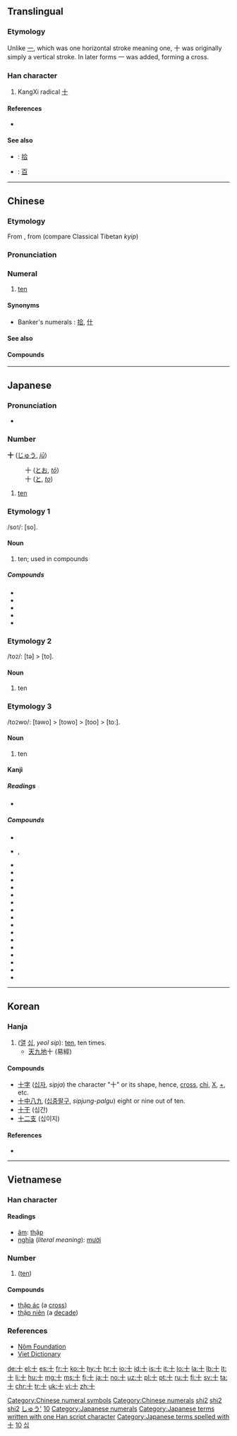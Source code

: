 {{character info/new}}
{{also|十|〸|拾}}<!-- may be replaced by zh-forms -->
==Translingual==

{{stroke order|type=animate}}
{{stroke order|strokes=2}}
===Etymology===
{{Han etyl}}
Unlike [[一]], which was one horizontal stroke meaning one, 十 was originally simply a vertical stroke. In later forms 一 was added, forming a cross.

===Han character===
{{Han char|rn=24|rad=十|as=00|sn=2|four=4000<sub>0</sub>|canj=十 (J)|ids=⿻[[一]][[丨]]}}

# KangXi radical [[Index:Chinese radical/十|十]]

====References====
* {{Han ref|kx=0155.170|dkj=02695|dj=0348.060|hdz=10058.090|uh=5341|ud=21313|bh=A451|bd=42065}}

====See also====
* {{qualifier|Chinese financial form}}: [[拾]]
* {{qualifier|Powers of ten}}: [[百]]

[[Category:Chinese numeral symbols]]
[[Category:Chinese numerals]]

----

==Chinese==
{{zh-forms}}

===Etymology===
From {{etyl|och|zh}} {{m|och||*gjub}}, from {{etyl|sit-pro|zh}} {{m|sit-pro|*gip}} (compare Classical Tibetan ''kyip'')

===Pronunciation===
{{zh-pron
|m=shí
|ma=y
|c=sap6
|h=pfs=sṳ̍p, shi̍p
|mn=si̍p/cha̍p
|w=5zeq
|mc=y
|oc=y
|cat=num
}}

===Numeral===
{{zh-num}}

# [[ten]]

====Synonyms====
* Banker's numerals : [[拾]], [[什]]

====See also====
{{Chinese-numbers}}

====Compounds====
{{der3
|{{zh-l|九十}}
|{{zh-l|二十}}
|{{zh-l|五十}}
|{{zh-l|八九不離十}}
|{{zh-l|八十}}
|{{zh-l|六十}}
|{{zh-l|十一}}
|{{zh-l|十一年}}
|{{zh-l|十一月}}
|{{zh-l|十一月份}}
|{{zh-l|十一路}}
|{{zh-l|十七}}
|{{zh-l|十七孔橋}}
|{{zh-l|十三}}
|{{zh-l|十三日}}
|{{zh-l|十三經}}
|{{zh-l|十三點}}
|{{zh-l|十九}}
|{{zh-l|十二}}
|{{zh-l|十二分}}
|{{zh-l|十二分之一}}
|{{zh-l|十二地支}}
|{{zh-l|十二宮}}
|{{zh-l|十二平均律}}
|{{zh-l|十二指腸}}
|{{zh-l|十二支}}
|{{zh-l|十二星座}}
|{{zh-l|十二時辰}}
|{{zh-l|十二月}}
|{{zh-l|十二月份}}
|{{zh-l|十二碼}}
|{{zh-l|十二經}}
|{{zh-l|十二經脈}}
|{{zh-l|十二角形}}
|{{zh-l|十二邊形}}
|{{zh-l|十二面體}}
|{{zh-l|十五}}
|{{zh-l|十五年}}
|{{zh-l|十位}}
|{{zh-l|十倍}}
|{{zh-l|十億}}
|{{zh-l|十億位元}}
|{{zh-l|十億位元以太網絡}}
|{{zh-l|十億位元以太網絡聯盟}}
|{{zh-l|十克}}
|{{zh-l|十全十美}}
|{{zh-l|十全大補湯}}
|{{zh-l|十八}}
|{{zh-l|十六}}
|{{zh-l|十六位元}}
|{{zh-l|十六國}}
|{{zh-l|十六國春秋}}
|{{zh-l|十六烷值}}
|{{zh-l|十六進制}}
|{{zh-l|十分}}
|{{zh-l|十分之一}}
|{{zh-l|十吋口炮}}
|{{zh-l|十四}}
|{{zh-l|十四行詩}}
|{{zh-l|十國春秋}}
|{{zh-l|十堰}}
|{{zh-l|十堰市}}
|{{zh-l|十多億}}
|{{zh-l|十天干}}
|{{zh-l|十字}}
|{{zh-l|十字形}}
|{{zh-l|十字架}}
|{{zh-l|十字架刑}}
|{{zh-l|十字繡}}
|{{zh-l|十字花科}}
|{{zh-l|十字路口}}
|{{zh-l|十字軍}}
|{{zh-l|十字軍東征}}
|{{zh-l|十字軍東征}}
|{{zh-l|十字軍遠征}}
|{{zh-l|十字頭螺刀}}
|{{zh-l|十常侍}}
|{{zh-l|十干}}
|{{zh-l|十年}}
|{{zh-l|十年樹木，百年樹人}}
|{{zh-l|十年河東，十年河西}}
|{{zh-l|十幾}}
|{{zh-l|十幾個月}}
|{{zh-l|十成}}
|{{zh-l|十成九穩}}
|{{zh-l|十戒}}
|{{zh-l|十拿九穩}}
|{{zh-l|十數}}
|{{zh-l|十月}}
|{{zh-l|十月份}}
|{{zh-l|十月革命}}
|{{zh-l|十萬}}
|{{zh-l|十萬位}}
|{{zh-l|十萬八千里}}
|{{zh-l|十萬火急}}
|{{zh-l|十角形}}
|{{zh-l|十誡}}
|{{zh-l|十足}}
|{{zh-l|十進}}
|{{zh-l|十進位}}
|{{zh-l|十進位法}}
|{{zh-l|十進分類法}}
|{{zh-l|十進制}}
|{{zh-l|十進算術}}
|{{zh-l|十邊形}}
|{{zh-l|十里洋場}}
|{{zh-l|十面埋伏}}
|{{zh-l|十項}}
|{{zh-l|十項全能}}
|{{zh-l|四十}}
|{{zh-l|年三十}}
|{{zh-l|百兒八十}}
|{{zh-l|百十}}
|{{zh-l|第七十}}
|{{zh-l|第三十}}
|{{zh-l|第九十}}
|{{zh-l|第二十}}
|{{zh-l|第五十}}
|{{zh-l|第八十}}
|{{zh-l|第六十}}
|{{zh-l|第十}}
|{{zh-l|聞一知十}}
|{{zh-l|運十}}
}}

[[Category:Mandarin numeral symbols|shi2]]
[[Category:Chinese cardinal numbers|shi2]]
[[Category:Beginning Mandarin|shi2]]

----

==Japanese==

===Pronunciation===
* {{audio|Ja-10-jyuu.ogg|Audio|lang=ja}}

{{attention|ja|section for じゅう}}

===Number===
{{cardinalbox|ja|9|10|11|九|十一}}
'''十''' ([[じゅう]], ''[[jū]]'')
: 十 ([[とお]], ''[[tō]]'')
: 十 ([[と]], ''[[to]]'')

# [[ten]]

===Etymology 1===

/so<small>1</small>/: [so].

====Noun====
{{ja-noun|そ}}

# ten; used in compounds

=====Compounds=====
* {{ja-r|十六夜|いざよい|the [[sixteenth]] night of every month}}
* {{ja-r|十露盤|そろばん}}
* {{ja-r|三十日|みそか}}
* {{ja-r|三十路|みそじ|gloss=thirty; thirty years of age}}
* {{ja-r|四十|よそ|gloss=forty}}

===Etymology 2===

/to<small>2</small>/: [tə] > [to].

====Noun====
{{ja-noun|と}}

# ten

===Etymology 3===

/to<small>2</small>wo/: [təwo] > [towo] > [too] > [toː].

====Noun====
{{ja-noun|とお|hhira=とを}}

# ten

====Kanji====
{{ja-kanji|grade=1|rs=十00}}

=====Readings=====
* {{ja-readings
|goon=[[じゅう]] (jū) < [[じふ]] (jifu), [[じっ]] (ji[p/t/k/s]) (''before'' /p, t, k, s/)
|kanon=[[しゅう]] (shū) < [[しふ]] (shifu) {{qualifier|non-[[w:Jōyō kanji|Jōyō]] reading}}
|kanyoon=[[じゅっ]] (ju[p/t/k/s]) (''before'' /p, t, k, s/)
|kun=[[とお]] (tō) < [[とを]] (towo), [[と]] (to)
|nanori=[[い]] (i), [[か]] (ka), [[ぎ]] (gi), [[さ]] (sa), [[し]] (shi), [[そ]] (so), [[そう]] (sō), [[ち]] (chi), [[とう]] (tō), [[ね]] (ne), [[ま]] (ma), [[る]] (ru), [[わ]] (wa)}}

=====Compounds=====
* {{ja-r|十雨|じゅうう}}
* {{ja-r|十戒|じっかい}}, {{ja-r|十誡|じっかい|gloss=the [[Ten Commandments]]}}
* {{ja-r|十月|じゅうがつ}}
* {{ja-r|十姉妹|じゅうしまつ}}
* {{ja-r|十字|じゅうじ}}
* {{ja-r|十手|じって|gloss=[[martial arts]] [[truncheon]]}}
* {{ja-r|十種競技|じっしゅ きょうぎ|gloss=[[decathlon]]}}
* {{ja-r|十進法|じっしんほう|gloss=[[decimal]] [[system]]}}
* {{ja-r|十人並|じゅうにんなみ}}
* {{ja-r|十全|じゅうぜん}}
* {{ja-r|十哲|じってつ}}
* {{ja-r|十能|じゅうのう|gloss=small [[fire]] [[shovel]]}}
* {{ja-r|十把一絡|じっぱ ひとからげ}}
* {{ja-r|十部門分類法|じゅうぶもん ぶんるいほう}}
* {{ja-r|十分|じゅうぶん}}
* {{ja-r|十万億土|じゅうまんおくど}}
* {{ja-r|十目|じゅうもく}}
* {{ja-r|十薬|じゅうやく}}

[[Category:1000 Japanese basic words|しゅう']]
[[Category:Japanese numeral symbols|10]]
[[Category:Japanese numerals]]
[[Category:Japanese terms written with one Han script character]]
[[Category:Japanese terms spelled with 十]]
----

==Korean==

===Hanja===

{{ko-hanja|hangeul=십|rv=sip|mr=ship|y=sip|eumhun=열|ehrv=yeol|ehmr=yŏl|ehy=yel}} 

# ([[열]] [[십]], ''yeol sip''): [[ten]], ten times.
#* [[天]][[九]][[地]]十 (易經)

====Compounds====
* [[十字]] ([[십자]], ''sipja'') the character "十" or its shape, hence, [[cross]], [[chi]], [[X]], [[+]], etc.   
* [[十中八九]] ([[십중팔구]], ''sipjung-palgu'') eight or nine out of ten.
* [[十干]] (십간)
* [[十二支]] (십이지)
<!-- Almost Japanese : * [[十分]] (십분) * [[十全]] (십전) -->

====References====
* {{Hanja ref|nav=10348}}

[[Category:Korean numeral symbols|10]]
[[Category:Hanja readings|십]]

----

==Vietnamese==

===Han character===
{{vi-hantu|rs=十00}}

====Readings====
* [[音読|âm]]: [[thập]]
* [[意義|nghĩa]] (''literal meaning''): [[mười]]

===Number===
{{head|vi|numeral symbol|sc=Hani}}

# {{form of|Han form|mười|lang=vi|nodot=1|sc=Hani}} ([[ten]])

====Compounds====
* [[thập ác]] (a [[cross]])
* [[thập niên]] (a [[decade]])

===References===
* [http://nomfoundation.org/common/nom_details.php?codepoint=5341 Nôm Foundation]
* [http://dict.vietfun.com Viet Dictionary]

[[Category:CJKV radicals| ]]

[[de:十]]
[[el:十]]
[[es:十]]
[[fr:十]]
[[ko:十]]
[[hy:十]]
[[hr:十]]
[[io:十]]
[[id:十]]
[[is:十]]
[[it:十]]
[[lo:十]]
[[la:十]]
[[lb:十]]
[[lt:十]]
[[li:十]]
[[hu:十]]
[[mg:十]]
[[ms:十]]
[[fj:十]]
[[ja:十]]
[[no:十]]
[[uz:十]]
[[pl:十]]
[[pt:十]]
[[ru:十]]
[[fi:十]]
[[sv:十]]
[[ta:十]]
[[chr:十]]
[[tr:十]]
[[uk:十]]
[[vi:十]]
[[zh:十]]